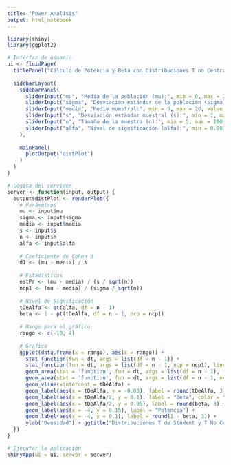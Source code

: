 ```yaml
---
title: "Power Analisis"
output: html_notebook
---
```


```r
library(shiny)
library(ggplot2)

# Interfaz de usuario
ui <- fluidPage(
  titlePanel("Cálculo de Potencia y Beta con Distribuciones T no Central"),
  
  sidebarLayout(
    sidebarPanel(
      sliderInput("mu", "Media de la población (mu):", min = 0, max = 20, value = 7),
      sliderInput("sigma", "Desviación estándar de la población (sigma):", min = 1, max = 10, value = 4),
      sliderInput("media", "Media muestral:", min = 0, max = 20, value = 10),
      sliderInput("s", "Desviación estándar muestral (s):", min = 1, max = 10, value = 4),
      sliderInput("n", "Tamaño de la muestra (n):", min = 5, max = 100, value = 25),
      sliderInput("alfa", "Nivel de significación (alfa):", min = 0.001, max = 0.1, value = 0.01, step = 0.001)
    ),
    
    mainPanel(
      plotOutput("distPlot")
    )
  )
)

# Lógica del servidor
server <- function(input, output) {
  output$distPlot <- renderPlot({
    # Parámetros
    mu <- input$mu
    sigma <- input$sigma
    media <- input$media
    s <- input$s
    n <- input$n
    alfa <- input$alfa
    
    # Coeficiente de Cohen d
    d1 <- (mu - media) / s
    
    # Estadísticos
    estPr <- (mu - media) / (s / sqrt(n))
    ncp1 <- (mu - media) / (sigma / sqrt(n))
    
    # Nivel de Significación
    tDeAlfa <- qt(alfa, df = n - 1)
    beta <- 1 - pt(tDeAlfa, df = n - 1, ncp = ncp1)
    
    # Rango para el gráfico
    rango <- c(-10, 4)
    
    # Gráfico
    ggplot(data.frame(x = rango), aes(x = rango)) +
      stat_function(fun = dt, args = list(df = n - 1)) +
      stat_function(fun = dt, args = list(df = n - 1, ncp = ncp1), linetype = "dotdash") +
      geom_area(stat = 'function', fun = dt, args = list(df = n - 1), fill = 'blue', xlim = c(rango[1], tDeAlfa), alpha = 0.5) +
      geom_area(stat = 'function', fun = dt, args = list(df = n - 1, ncp = ncp1), fill = '#ff0018', xlim = c(tDeAlfa, rango[2]), alpha = 0.5) +
      geom_vline(xintercept = tDeAlfa) +
      geom_label(aes(x = tDeAlfa, y = -0.03), label = round(tDeAlfa, 3)) + 
      geom_label(aes(x = tDeAlfa/2, y = 0.1), label = "Beta", color = "red") + 
      geom_label(aes(x = tDeAlfa/2, y = 0.05), label = round(beta, 3), color = "red") + 
      geom_label(aes(x = -4, y = 0.15), label = "Potencia") + 
      geom_label(aes(x = -4, y = 0.1), label = round(1 - beta, 3)) + 
      ylab("Densidad") + ggtitle("Distribuciones T de Student y T No Central") + xlab("estadístico t")
  })
}

# Ejecutar la aplicación
shinyApp(ui = ui, server = server)
```
